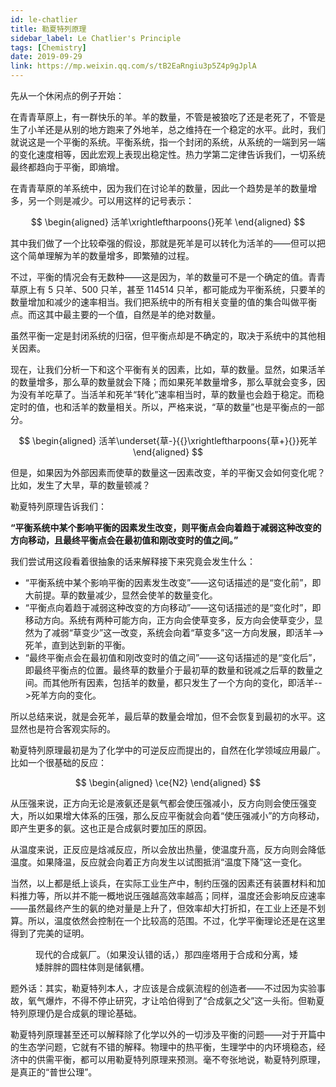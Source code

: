 ```yaml
---
id: le-chatlier
title: 勒夏特列原理
sidebar_label: Le Chatlier's Principle
tags: [Chemistry]
date: 2019-09-29
link: https://mp.weixin.qq.com/s/tB2EaRngiu3p5Z4p9gJplA
---
```



<DocMetadataBanner frontMatter={frontMatter} />

先从一个休闲点的例子开始：

在青青草原上，有一群快乐的羊。羊的数量，不管是被狼吃了还是老死了，不管是生了小羊还是从别的地方跑来了外地羊，总之维持在一个稳定的水平。此时，我们就说这是一个平衡的系统。平衡系统，指一个封闭的系统，从系统的一端到另一端的变化速度相等，因此宏观上表现出稳定性。热力学第二定律告诉我们，一切系统最终都趋向于平衡，即熵增。

在青青草原的羊系统中，因为我们在讨论羊的数量，因此一个趋势是羊的数量增多，另一个则是减少。可以用这样的记号表示：

$$
\begin{aligned}
活羊\xrightleftharpoons{}死羊
\end{aligned}
$$

其中我们做了一个比较牵强的假设，那就是死羊是可以转化为活羊的——但可以把这个简单理解为羊的数量增多，即繁殖的过程。

不过，平衡的情况会有无数种——这是因为，羊的数量可不是一个确定的值。青青草原上有 5 只羊、500 只羊，甚至 114514 只羊，都可能成为平衡系统，只要羊的数量增加和减少的速率相当。我们把系统中的所有相关变量的值的集合叫做平衡点。而这其中最主要的一个值，自然是羊的绝对数量。

虽然平衡一定是封闭系统的归宿，但平衡点却是不确定的，取决于系统中的其他相关因素。

现在，让我们分析一下和这个平衡有关的因素，比如，草的数量。显然，如果活羊的数量增多，那么草的数量就会下降；而如果死羊数量增多，那么草就会变多，因为没有羊吃草了。当活羊和死羊“转化”速率相当时，草的数量也会趋于稳定。而稳定时的值，也和活羊的数量相关。所以，严格来说，“草的数量”也是平衡点的一部分。

$$
\begin{aligned}
活羊\underset{草-}{{}\xrightleftharpoons{草+}{}}死羊
\end{aligned}
$$

但是，如果因为外部因素而使草的数量这一因素改变，羊的平衡又会如何变化呢？比如，发生了大旱，草的数量顿减？

勒夏特列原理告诉我们：

<p style={{ color: 'red' }}>
  <b>
    “平衡系统中某个影响平衡的因素发生改变，则平衡点会向着趋于减弱这种改变的方向移动，且最终平衡点会在最初值和刚改变时的值之间。”
  </b>
</p>

我们尝试用这段看着很抽象的话来解释接下来究竟会发生什么：

- “平衡系统中某个影响平衡的因素发生改变”——这句话描述的是“变化前”，即大前提。草的数量减少，显然会使羊的数量变化。
- “平衡点向着趋于减弱这种改变的方向移动”——这句话描述的是“变化时”，即移动方向。系统有两种可能方向，正方向会使草变多，反方向会使草变少，显然为了减弱“草变少”这一改变，系统会向着“草变多”这一方向发展，即活羊-->死羊，直到达到新的平衡。
- “最终平衡点会在最初值和刚改变时的值之间”——这句话描述的是“变化后”，即最终平衡点的位置。最终草的数量介于最初草的数量和锐减之后草的数量之间。而其他所有因素，包括羊的数量，都只发生了一个方向的变化，即活羊-->死羊方向的变化。

所以总结来说，就是会死羊，最后草的数量会增加，但不会恢复到最初的水平。这显然也是符合客观实际的。

勒夏特列原理最初是为了化学中的可逆反应而提出的，自然在化学领域应用最广。比如一个很基础的反应：

$$
\begin{aligned}
\ce{N2}
\end{aligned}
$$

从压强来说，正方向无论是液氨还是氨气都会使压强减小，反方向则会使压强变大，所以如果增大体系的压强，那么反应平衡就会向着“使压强减小”的方向移动，即产生更多的氨。这也正是合成氨时要加压的原因。

从温度来说，正反应是焓减反应，所以会放出热量，使温度升高，反方向则会降低温度。如果降温，反应就会向着正方向发生以试图抵消“温度下降”这一变化。

当然，以上都是纸上谈兵，在实际工业生产中，制约压强的因素还有装置材料和加料推力等，所以并不能一概地说压强越高效率越高；同样，温度还会影响反应速率——虽然最终产生的氨的绝对量是上升了，但效率却大打折扣，在工业上还是不划算。所以，温度依然会控制在一个比较高的范围。不过，化学平衡理论还是在这里得到了完美的证明。

<Figure src="/img/./docs/Science/le-chatlier/JGibibkelET6ibR0govvZaugqanKfhKibPUsmPM3xdVeiaVKyPX1t8RETYQ7JBtERO5nczOsEoQ7VTwFicYYxhayicdCg.jpeg">
  现代的合成氨厂。（如果没认错的话，）那四座塔用于合成和分离，矮矮胖胖的圆柱体则是储氨槽。
</Figure>

题外话：其实，勒夏特列本人，才应该是合成氨流程的创造者——不过因为实验事故，氧气爆炸，不得不停止研究，才让哈伯得到了“合成氨之父”这一头衔。但勒夏特列原理仍是合成氨的理论基础。

勒夏特列原理甚至还可以解释除了化学以外的一切涉及平衡的问题——对于开篇中的生态学问题，它就有不错的解释。物理中的热平衡，生理学中的内环境稳态，经济中的供需平衡，都可以用勒夏特列原理来预测。毫不夸张地说，勒夏特列原理，是真正的“普世公理”。
